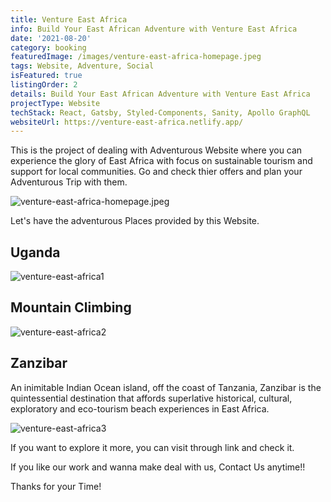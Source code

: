 ```yaml
---
title: Venture East Africa
info: Build Your East African Adventure with Venture East Africa
date: '2021-08-20'
category: booking
featuredImage: /images/venture-east-africa-homepage.jpeg
tags: Website, Adventure, Social
isFeatured: true
listingOrder: 2
details: Build Your East African Adventure with Venture East Africa
projectType: Website
techStack: React, Gatsby, Styled-Components, Sanity, Apollo GraphQL
websiteUrl: https://venture-east-africa.netlify.app/
---
```


This is the project of dealing with Adventurous Website where you can experience the glory of East Africa with focus on sustainable tourism and support for local communities.
Go and check thier offers and plan your Adventurous Trip with them.

![venture-east-africa-homepage.jpeg](../images/venture-east-africa-homepage.jpeg)

Let's have the adventurous Places provided by this Website.

## Uganda

![venture-east-africa1](../images/venture-east-africa1.jpeg)

## Mountain Climbing

![venture-east-africa2](../images/venture-east-africa2.jpeg)

## Zanzibar

An inimitable Indian Ocean island, off the coast of Tanzania, Zanzibar is the quintessential destination that affords superlative historical, cultural, exploratory and eco-tourism beach experiences in East Africa.

![venture-east-africa3](../images/venture-east-africa3.jpeg)

If you want to explore it more, you can visit through link and check it.

If you like our work and wanna make deal with us, Contact Us anytime!!

Thanks for your Time!
